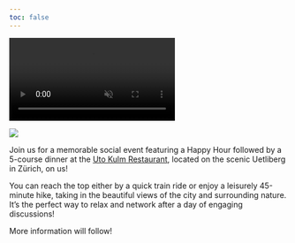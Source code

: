 ```yaml
---
toc: false
---
```


<div class="background-video-container">
  <video autoplay loop muted playsinline>
    <source src="LogoVideo.mp4" type="video/mp4">
    Your browser does not support the video tag.
  </video>
</div>

![](images/UtoKulm.webp){fig-align="center"}


Join us for a memorable social event featuring a Happy Hour followed by a 5-course dinner at the <a href="https://www.utokulm.ch/restaurant" target="_blank">Uto Kulm Restaurant</a>, located on the scenic Uetliberg in Zürich, on us! 

You can reach the top either by a quick train ride or enjoy a leisurely 45-minute hike, taking in the beautiful views of the city and surrounding nature. It's the perfect way to relax and network after a day of engaging discussions!

More information will follow!

